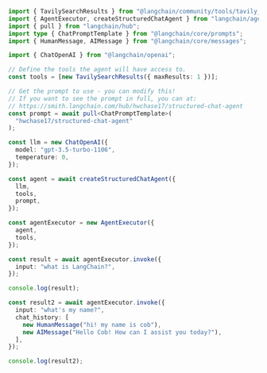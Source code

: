```typescript
import { TavilySearchResults } from "@langchain/community/tools/tavily_search";
import { AgentExecutor, createStructuredChatAgent } from "langchain/agents";
import { pull } from "langchain/hub";
import type { ChatPromptTemplate } from "@langchain/core/prompts";
import { HumanMessage, AIMessage } from "@langchain/core/messages";

import { ChatOpenAI } from "@langchain/openai";

// Define the tools the agent will have access to.
const tools = [new TavilySearchResults({ maxResults: 1 })];

// Get the prompt to use - you can modify this!
// If you want to see the prompt in full, you can at:
// https://smith.langchain.com/hub/hwchase17/structured-chat-agent
const prompt = await pull<ChatPromptTemplate>(
  "hwchase17/structured-chat-agent"
);

const llm = new ChatOpenAI({
  model: "gpt-3.5-turbo-1106",
  temperature: 0,
});

const agent = await createStructuredChatAgent({
  llm,
  tools,
  prompt,
});

const agentExecutor = new AgentExecutor({
  agent,
  tools,
});

const result = await agentExecutor.invoke({
  input: "what is LangChain?",
});

console.log(result);

const result2 = await agentExecutor.invoke({
  input: "what's my name?",
  chat_history: [
    new HumanMessage("hi! my name is cob"),
    new AIMessage("Hello Cob! How can I assist you today?"),
  ],
});

console.log(result2);
```